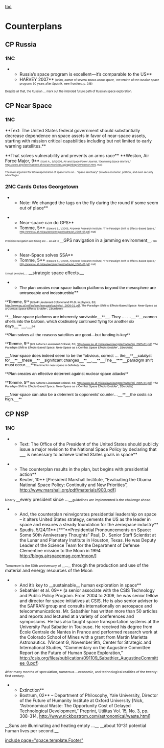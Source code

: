 [[toc]]
=Counterplans= 

==CP Russia== 

===1NC=== 

**Russia’s space program is excellent—it’s comparable to the US**
**HARVEY 2007**<span style="font-size: 7pt;"> (Brian, author of several books about space, The rebirth of the Russian space program: 50 years after Sputnik, new frontiers, p. 316)</span>
<span style="font-size: 7pt;">Despite all that, the Russian ... mark out the intended future path of Russian space exploration.</span>

==CP Near Space== 

===1NC=== 

<span class="Underline">**Text: The United States federal government should substantially decrease dependence on space assets in favor of near-space assets, starting with mission critical capabilities including but not limited to early warning satellites.**</span>

<span class="Underline">**That solves vulnerability and prevents an arms race**</span>
<span class="Underline">**Weston, Air Force Major, 9**</span><span style="font-size: 6pt;"> (Scott A., 3/1/2009, Air and Space Power Journal, “Examining Space Warfare,” [[http://www.airpower.maxwell.af.mil/airchronicles/apj/apj09/spr09/weston.html]], mat)</span>

<span style="font-size: 6pt;">The main argument for US weaponization of space turns on... “space sanctuary” provides economic, political, and even security advantages.</span>

===2NC Cards Octos Georgetown=== 

**Note: We changed the tags on the fly during the round if some seem out of place**

**Near-space can do GPS**
**Tomme, 5** <span style="font-size: 6pt;">(Edward B., 1/2005, Airpower Research Institute, “The Paradigm Shift to Effects-Based Space,” [[http://www.au.af.mil/au/awc/awcgate/cadre/ari_2005-01.pdf]], mat)</span>


<span style="font-size: 6pt;">Precision navigation and timing are … an aid to </span>__GPS navigation in a jamming environment__<span style="font-size: 6pt;">. 128</span>

**Near-Space solves SSA**
**Tomme, 5** <span style="font-size: 6pt;">(Edward B., 1/2005, Airpower Research Institute, “The Paradigm Shift to Effects-Based Space,” [[http://www.au.af.mil/au/awc/awcgate/cadre/ari_2005-01.pdf]], mat)</span>

<span style="font-size: 6pt;">It must be noted, …</span> __strategic space effects.__

**<span style="color: black; font-family: Arial,sans-serif; font-size: 10pt;">The plan creates near-space balloon platforms beyond the mesosphere are untraceable and indestructible</span>**

<span style="color: black; font-family: Arial,sans-serif; font-size: 10pt;"> **<span style="font-family: Arial,sans-serif;">Tomme, 5</span>**</span><span style="color: black; font-family: Arial,sans-serif; font-size: 7pt;"> (USAF Lieutenant Colonel and Ph.D. in physics, Ed, <span style="background-color: initial;">[[http://www.au.af.mil/au/awc/awcgate/cadre/ari_2005-01.pdf]]</span>, The Paradigm Shift to Effects-Based Space: Near-Space as a Combat Space Effects Enabler”, ZBurdette)</span>



<span style="color: black; font-family: Arial,sans-serif; font-size: 10pt;"> **__<span style="font-family: Arial,sans-serif;">Near-space platforms are inherently survivable</span>__**__. They … …__**__<span style="font-family: Arial,sans-serif;">cannon shells into the balloon, which obstinately continued flying for another six days</span>__**__.__</span><span style="color: black; font-family: Arial,sans-serif; font-size: 7pt;">54</span>



<span style="color: black; font-family: Arial,sans-serif; font-size: 10pt;"> **<span style="font-family: Arial,sans-serif;">Plan solves all the reasons satellites are good—but funding is key</span>**</span>

<span style="color: black; font-family: Arial,sans-serif; font-size: 10pt;"> **<span style="font-family: Arial,sans-serif;">Tomme, 5</span>**</span><span style="color: black; font-family: Arial,sans-serif; font-size: 7pt;"> (US Airforce Lieutenant Colonel, Ed, <span style="background-color: initial;">[[http://www.au.af.mil/au/awc/awcgate/cadre/ari_2005-01.pdf]]</span>, The Paradigm Shift to Effects-Based Space: Near-Space as a Combat Space Effects Enabler”, ZBurdette)</span>



<span style="color: black; font-family: Arial,sans-serif; font-size: 10pt;"> __Near-space does indeed seem to be the “obvious, correct … the__**__<span style="font-family: Arial,sans-serif;">catalyst for</span>__**__these__**__<span style="font-family: Arial,sans-serif;">significant changes</span>__**__.__**__<span style="font-family: Arial,sans-serif;">The</span>__****__<span style="font-family: Arial,sans-serif;">paradigm shift must occur.</span>__**</span><span style="color: black; font-family: Arial,sans-serif; font-size: 7pt;">The time for near-space is definitely now.</span>



<span style="color: black; font-family: Arial,sans-serif; font-size: 10pt;"> **<span style="font-family: Arial,sans-serif;">Plan creates an effective deterrent against nuclear space attacks</span>**</span>

<span style="color: black; font-family: Arial,sans-serif; font-size: 10pt;"> **<span style="font-family: Arial,sans-serif;">Tomme, 5</span>**</span><span style="color: black; font-family: Arial,sans-serif; font-size: 7pt;"> (US Airforce Lieutenant Colonel, Ed, <span style="background-color: initial;">[[http://www.au.af.mil/au/awc/awcgate/cadre/ari_2005-01.pdf]]</span>, The Paradigm Shift to Effects-Based Space: Near-Space as a Combat Space Effects Enabler”, ZBurdette)</span>



<span style="color: black; font-family: Arial,sans-serif; font-size: 10pt;"> __Near-space can also be a deterrent to opponents’ counter…__**__<span style="font-family: Arial,sans-serif;">the costs so high.</span>__**</span>

==CP NSP== 

===1NC=== 

**Text: The Office of the President of the United States should publicly issue a major revision to the National Space Policy by declaring that ___ is necessary to achieve United States goals in space**

**The counterplan results in the plan, but begins with presidential action** 
**Keuter, 10** [President Marshall Institute, “Evaluating the Obama National Space Policy: Continuity and New Priorities”, http://www.marshall.org/pdf/materials/900.pdf]
<span style="font-size: 8pt;">Nearly </span>__every president since ...__<span style="font-size: 8pt;">guidelines are implemented is the challenge ahead.</span>

**And, the counterplan reinvigorates presidential leadership on space – it alters United States strategy, cements the US as the leader in space and ensures a steady foundation for the aerospace industry** 
**Spudis, 5/24/11** [**“**Presidential Pronouncements on Space: Some 50th Anniversary Thoughts” Paul, D . Senior Staff Scientist at the Lunar and Planetary Institute in Houston, Texas. He was Deputy Leader of the Science Team for the Department of Defense Clementine mission to the Moon in 1994 http://blogs.airspacemag.com/moon/] 
<span style="font-size: 8pt;">Tomorrow is the 50th anniversary of __...__</span> through the production and use of the material and energy resources of the Moon<span style="font-size: 8pt;">. </span>

**And it’s key to __sustainable__ human exploration in space** 
**Sebathier et al. 09** (a senior associate with the CSIS Technology and Public Policy Program. From 2004 to 2009, he was senior fellow and director for space initiatives at CSIS. He is also senior adviser to the SAFRAN group and consults internationally on aerospace and telecommunications. Mr. Sabathier has written more than 50 articles and reports and lectured at a variety of conferences and symposiums. He has also taught space transportation systems at the University Paul Sabatier in Toulouse. He received his degree from École Centrale de Nantes in France and performed research work at the Colorado School of Mines with a grant from Martin Marietta Astronautics. (Vincent G, November 9th, Center for Strategic and International Studies, “Commentary on the Augustine Committee Report on the Future of Human Space Exploration,” http://csis.org/files/publication/091109_Sabathier_AugustineCommittee_0.pdf)
<span style="font-size: 8pt;">After many months of speculation, numerous ...economic, and technological realities of the twenty-first century. </span>

**Extinction** 
**Bostrum, 02** – Department of Philosophy, Yale University, Director of the Future of Humanity Institute at Oxford University [Nick, “Astronomical Waste: The Opportunity Cost of Delayed Technological Development,” Preprint, Utilitas Vol. 15, No. 3, pp. 308-314, http://www.nickbostrom.com/astronomical/waste.html]
__Suns are illuminating and heating empty ...__ __about 10^31 potential human lives per second.__

[[include page="space.template.Footer"]]